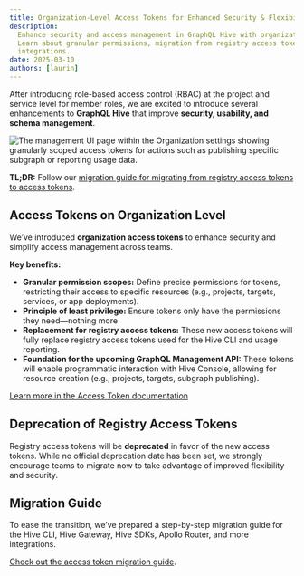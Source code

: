 ```yaml
---
title: Organization-Level Access Tokens for Enhanced Security & Flexibility
description:
  Enhance security and access management in GraphQL Hive with organization-level access tokens.
  Learn about granular permissions, migration from registry access tokens, and upcoming API
  integrations.
date: 2025-03-10
authors: [laurin]
---
```


After introducing role-based access control (RBAC) at the project and service level for member
roles, we are excited to introduce several enhancements to **GraphQL Hive** that improve **security,
usability, and schema management**.

![The management UI page within the Organization settings showing granularly scoped access tokens for actions such as publishing specific subgraph or reporting usage data.](./organization-access-token-settings.png)

**TL;DR:** Follow our
[migration guide for migrating from registry access tokens to access tokens](/docs/migration-guides/organization-access-tokens).

## Access Tokens on Organization Level

We’ve introduced **organization access tokens** to enhance security and simplify access management
across teams.

**Key benefits:**

- **Granular permission scopes:** Define precise permissions for tokens, restricting their access to
  specific resources (e.g., projects, targets, services, or app deployments).
- **Principle of least privilege:** Ensure tokens only have the permissions they need—nothing more
- **Replacement for registry access tokens:** These new access tokens will fully replace registry
  access tokens used for the Hive CLI and usage reporting.
- **Foundation for the upcoming GraphQL Management API:** These tokens will enable programmatic
  interaction with Hive Console, allowing for resource creation (e.g., projects, targets, subgraph
  publishing).

[Learn more in the Access Token documentation](/docs/management/access-tokens)

## Deprecation of Registry Access Tokens

Registry access tokens will be **deprecated** in favor of the new access tokens. While no official
deprecation date has been set, we strongly encourage teams to migrate now to take advantage of
improved flexibility and security.

## Migration Guide

To ease the transition, we’ve prepared a step-by-step migration guide for the Hive CLI, Hive
Gateway, Hive SDKs, Apollo Router, and more integrations.

[Check out the access token migration guide](/docs/migration-guides/organization-access-tokens).
